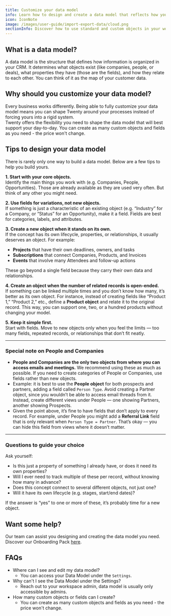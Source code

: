 ```yaml
---
title: Customize your data model
info: Learn how to design and create a data model that reflects how you operate. 
icon: IconNote
image: /images/user-guide/import-export-data/cloud.png
sectionInfo: Discover how to use standard and custom objects in your workspace.
---
```


## What is a data model?
A data model is the structure that defines how information is organized in your CRM. It determines what objects exist (like companies, people, or deals), what properties they have (those are the fields), and how they relate to each other. You can think of it as the map of your customer data. 

## Why should you customize your data model? 
Every business works differently. Being able to fully customize your data model means you can shape Twenty around your processes instead of forcing yours into a rigid system.  
Twenty offers the flexibility you need to shape the data model that will best support your day-to-day. You can create as many custom objects and fields as you need - the price won't change.

## Tips to design your data model
There is rarely only one way to build a data model. Below are a few tips to help you build yours.

**1. Start with your core objects.**  
Identify the main things you work with (e.g. Companies, People, Opportunities). Those are already available as they are used very often. But think of any other you might need.  

**2. Use fields for variations, not new objects.**  
If something is just a characteristic of an existing object (e.g. “Industry” for a Company, or “Status” for an Opportunity), make it a field. Fields are best for categories, labels, and attributes.  

**3. Create a new object when it stands on its own.**  
If the concept has its own lifecycle, properties, or relationships, it usually deserves an object. For example:  
- **Projects** that have their own deadlines, owners, and tasks  
- **Subscriptions** that connect Companies, Products, and Invoices  
- **Events** that involve many Attendees and follow-up actions  

These go beyond a single field because they carry their own data and relationships.  

**4. Create an object when the number of related records is open-ended.**  
If something can be linked multiple times and you don’t know how many, it’s better as its own object. For instance, instead of creating fields like “Product 1,” “Product 2,” etc., define a **Product object** and relate it to the original record. This way, you can support one, two, or a hundred products without changing your model.  

**5. Keep it simple first.**  
Start with fields. Move to new objects only when you feel the limits — too many fields, repeated records, or relationships that don’t fit neatly.  

---

### Special note on People and Companies  

- **People and Companies are the only two objects from where you can access emails and meetings.** We recommend using these as much as possible. If you need to create categories of People or Companies, use fields rather than new objects.  
- Example: it is best to use the **People object** for both prospects and partners, adding a field called `Person Type`. Avoid creating a Partner object, since you wouldn’t be able to access email threads from it. Instead, create different views under People — one showing Partners, another showing Prospects.  
- Given the point above, it’s fine to have fields that don’t apply to every record. For example, under People you might add a **Referral Link** field that is only relevant when `Person Type = Partner`. That’s okay — you can hide this field from views where it doesn’t matter.  

---

### Questions to guide your choice  

Ask yourself:  
- Is this just a property of something I already have, or does it need its own properties?  
- Will I ever need to track multiple of these per record, without knowing how many in advance?  
- Does this concept connect to several different objects, not just one?  
- Will it have its own lifecycle (e.g. stages, start/end dates)?  

If the answer is “yes” to one or more of these, it’s probably time for a new object.  


## Want some help?
Our team can assist you designing and creating the data model you need. Discover our Onboarding Pack [here](https://twenty.com/onboarding-packages).


## FAQs
- Where can I see and edit my data model?
  - You can access your Data Model under the `Settings`.
- Why can't I see the Data Model under the Settings?
  - Reach out to your workspace admin, data model is usually only accessible by admins.
- How many custom objects or fields can I create?
  - You can create as many custom objects and fields as you need - the price won't change.


<ArticleEditContent></ArticleEditContent>
